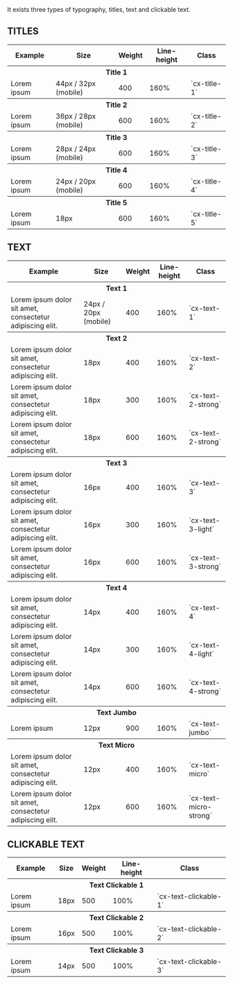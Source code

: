 
<Meta title="Basics/Typography" />

<Title>Typography</Title>
<Subtitle>
	It exists three types of typography, titles, text and clickable text.
</Subtitle>

## TITLES

<table>
  <thead>
    <tr>
      <th>Example</th>
      <th>Size</th>
      <th>Weight</th>
      <th>Line-height</th>
      <th>Class</th>
    </tr>
  </thead>

  <tbody>
    <tr>
      <th colspan="5">Title 1</th>
    </tr>
    <tr>
      <td className='cx-title-1'>Lorem ipsum</td>
      <td>44px / 32px (mobile)</td>
      <td>400</td>
      <td>160%</td>
      <td>`cx-title-1`</td>
    </tr>
    <tr>
      <th colspan="5">Title 2</th>
    </tr>
    <tr>
      <td className='cx-title-2'>Lorem ipsum</td>
      <td>36px / 28px (mobile)</td>
      <td>600</td>
      <td>160%</td>
      <td>`cx-title-2`</td>
    </tr>
    <tr>
      <th colspan="5">Title 3</th>
    </tr>
    <tr>
      <td className='cx-title-3'>Lorem ipsum</td>
      <td>28px / 24px (mobile)</td>
      <td>600</td>
      <td>160%</td>
      <td>`cx-title-3`</td>
    </tr>
    <tr>
      <th colspan="5">Title 4</th>
    </tr>
    <tr>
      <td className='cx-title-4'>Lorem ipsum</td>
      <td>24px / 20px (mobile)</td>
      <td>600</td>
      <td>160%</td>
      <td>`cx-title-4`</td>
    </tr>
    <tr>
      <th colspan="5">Title 5</th>
    </tr>
    <tr>
      <td className='cx-title-5'>Lorem ipsum</td>
      <td>18px</td>
      <td>600</td>
      <td>160%</td>
      <td>`cx-title-5`</td>
    </tr>
  </tbody>
</table>

## TEXT

<table>
  <thead>
    <tr>
      <th>Example</th>
      <th>Size</th>
      <th>Weight</th>
      <th>Line-height</th>
      <th>Class</th>
    </tr>
  </thead>

  <tbody>
    <tr>
      <th colspan="5">Text 1</th>
    </tr>
    <tr>
      <td className='cx-text-1'>Lorem ipsum dolor sit amet, consectetur adipiscing elit.</td>
      <td>24px / 20px (mobile)</td>
      <td>400</td>
      <td>160%</td>
      <td>`cx-text-1`</td>
    </tr>
    <tr>
      <th colspan="5">Text 2</th>
    </tr>
    <tr>
      <td className='cx-text-2'>Lorem ipsum dolor sit amet, consectetur adipiscing elit.</td>
      <td>18px</td>
      <td>400</td>
      <td>160%</td>
      <td>`cx-text-2`</td>
    </tr>
    <tr>
      <td className='cx-text-2-light'>Lorem ipsum dolor sit amet, consectetur adipiscing elit.</td>
      <td>18px</td>
      <td>300</td>
      <td>160%</td>
      <td>`cx-text-2-strong`</td>
    </tr>
    <tr>
      <td className='cx-text-2-strong'>Lorem ipsum dolor sit amet, consectetur adipiscing elit.</td>
      <td>18px</td>
      <td>600</td>
      <td>160%</td>
      <td>`cx-text-2-strong`</td>
    </tr>
    <tr><th colspan="5">Text 3</th></tr>
    <tr>
      <td className='cx-text-3'>Lorem ipsum dolor sit amet, consectetur adipiscing elit.</td>
      <td>16px</td>
      <td>400</td>
      <td>160%</td>
      <td>`cx-text-3`</td>
    </tr>
    <tr>
      <td className='cx-text-3-light'>Lorem ipsum dolor sit amet, consectetur adipiscing elit.</td>
      <td>16px</td>
      <td>300</td>
      <td>160%</td>
      <td>`cx-text-3-light`</td>
    </tr>
    <tr>
      <td className='cx-text-3-strong'>Lorem ipsum dolor sit amet, consectetur adipiscing elit.</td>
      <td>16px</td>
      <td>600</td>
      <td>160%</td>
      <td>`cx-text-3-strong`</td>
    </tr>
    <tr><th colspan="5">Text 4</th></tr>
    <tr>
      <td className='cx-text-4'>Lorem ipsum dolor sit amet, consectetur adipiscing elit.</td>
      <td>14px</td>
      <td>400</td>
      <td>160%</td>
      <td>`cx-text-4`</td>
    </tr>
    <tr>
      <td className='cx-text-4-light'>Lorem ipsum dolor sit amet, consectetur adipiscing elit.</td>
      <td>14px</td>
      <td>300</td>
      <td>160%</td>
      <td>`cx-text-4-light`</td>
    </tr>
    <tr>
      <td className='cx-text-4-strong'>Lorem ipsum dolor sit amet, consectetur adipiscing elit.</td>
      <td>14px</td>
      <td>600</td>
      <td>160%</td>
      <td>`cx-text-4-strong`</td>
    </tr>
    <tr><th colspan="5">Text Jumbo</th></tr>
    <tr>
      <td className='cx-text-jumbo'>Lorem ipsum</td>
      <td>12px</td>
      <td>900</td>
      <td>160%</td>
      <td>`cx-text-jumbo`</td>
    </tr>
    <tr><th colspan="5">Text Micro</th></tr>
    <tr>
      <td className='cx-text-micro'>Lorem ipsum dolor sit amet, consectetur adipiscing elit.</td>
      <td>12px</td>
      <td>400</td>
      <td>160%</td>
      <td>`cx-text-micro`</td>
    </tr>
    <tr>
      <td className='cx-text-micro-strong'>Lorem ipsum dolor sit amet, consectetur adipiscing elit.</td>
      <td>12px</td>
      <td>600</td>
      <td>160%</td>
      <td>`cx-text-micro-strong`</td>
    </tr>

  </tbody>
</table>

## CLICKABLE TEXT

<table>
  <thead>
    <tr>
      <th>Example</th>
      <th>Size</th>
      <th>Weight</th>
      <th>Line-height</th>
      <th>Class</th>
    </tr>
  </thead>

  <tbody>
    <tr>
      <th colspan="5">Text Clickable 1</th>
    </tr>
    <tr>
      <td className='cx-text-clickable-1'>Lorem ipsum</td>
      <td>18px</td>
      <td>500</td>
      <td>100%</td>
      <td>`cx-text-clickable-1`</td>
    </tr>
    <tr>
      <th colspan="5">Text Clickable 2</th>
    </tr>
    <tr>
      <td className='cx-text-clickable-2'>Lorem ipsum</td>
      <td>16px</td>
      <td>500</td>
      <td>100%</td>
      <td>`cx-text-clickable-2`</td>
    </tr>
    <tr>
      <th colspan="5">Text Clickable 3</th>
    </tr>
    <tr>
      <td className='cx-text-clickable-3'>Lorem ipsum</td>
      <td>14px</td>
      <td>500</td>
      <td>100%</td>
      <td>`cx-text-clickable-3`</td>
    </tr>
  </tbody>
</table>
